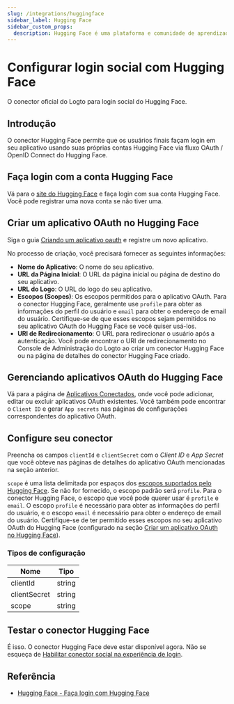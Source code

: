 ```yaml
---
slug: /integrations/huggingface
sidebar_label: Hugging Face
sidebar_custom_props:
  description: Hugging Face é uma plataforma e comunidade de aprendizado de máquina (ML) e ciência de dados que ajuda os usuários a construir, implantar e treinar modelos de aprendizado de máquina.
---
```



# Configurar login social com Hugging Face

O conector oficial do Logto para login social do Hugging Face.

<GuideTip />

## Introdução

O conector Hugging Face permite que os usuários finais façam login em seu aplicativo usando suas próprias contas Hugging Face via fluxo OAuth / OpenID Connect do Hugging Face.

## Faça login com a conta Hugging Face

Vá para o [site do Hugging Face](https://huggingface.co/) e faça login com sua conta Hugging Face. Você pode registrar uma nova conta se não tiver uma.

## Criar um aplicativo OAuth no Hugging Face

Siga o guia [Criando um aplicativo oauth](https://huggingface.co/docs/hub/en/oauth#creating-an-oauth-app) e registre um novo aplicativo.

No processo de criação, você precisará fornecer as seguintes informações:

- **Nome do Aplicativo**: O nome do seu aplicativo.
- **URL da Página Inicial**: O URL da página inicial ou página de destino do seu aplicativo.
- **URL do Logo**: O URL do logo do seu aplicativo.
- **Escopos (Scopes)**: Os escopos permitidos para o aplicativo OAuth. Para o conector Hugging Face, geralmente use `profile` para obter as informações do perfil do usuário e `email` para obter o endereço de email do usuário. Certifique-se de que esses escopos sejam permitidos no seu aplicativo OAuth do Hugging Face se você quiser usá-los.
- **URI de Redirecionamento**: O URL para redirecionar o usuário após a autenticação. Você pode encontrar o URI de redirecionamento no Console de Administração do Logto ao criar um conector Hugging Face ou na página de detalhes do conector Hugging Face criado.

## Gerenciando aplicativos OAuth do Hugging Face

Vá para a página de [Aplicativos Conectados](https://huggingface.co/settings/connected-applications), onde você pode adicionar, editar ou excluir aplicativos OAuth existentes. Você também pode encontrar o `Client ID` e gerar `App secrets` nas páginas de configurações correspondentes do aplicativo OAuth.

## Configure seu conector

Preencha os campos `clientId` e `clientSecret` com o _Client ID_ e _App Secret_ que você obteve nas páginas de detalhes do aplicativo OAuth mencionadas na seção anterior.

`scope` é uma lista delimitada por espaços dos [escopos suportados pelo Hugging Face](https://huggingface.co/docs/hub/en/oauth#currently-supported-scopes). Se não for fornecido, o escopo padrão será `profile`. Para o conector Hugging Face, o escopo que você pode querer usar é `profile` e `email`. O escopo `profile` é necessário para obter as informações do perfil do usuário, e o escopo `email` é necessário para obter o endereço de email do usuário. Certifique-se de ter permitido esses escopos no seu aplicativo OAuth do Hugging Face (configurado na seção [Criar um aplicativo OAuth no Hugging Face](#create-an-oauth-app-in-the-hugging-face)).

### Tipos de configuração

| Nome         | Tipo   |
| ------------ | ------ |
| clientId     | string |
| clientSecret | string |
| scope        | string |

## Testar o conector Hugging Face

É isso. O conector Hugging Face deve estar disponível agora. Não se esqueça de [Habilitar conector social na experiência de login](/connectors/social-connectors/#enable-social-sign-in).

## Referência

- [Hugging Face - Faça login com Hugging Face](https://huggingface.co/docs/hub/en/oauth#sign-in-with-hugging-face)
